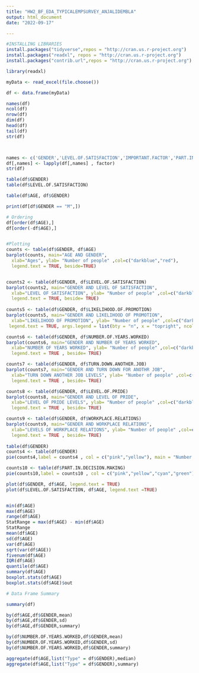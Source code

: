 ---
title: "HW2_BF_EDA_TYPICALEMPSURVEY_ANJALIDEMBLA"
output: html_document
date: "2022-09-17"

---


```{r}

#INSTALLING LIBRARIES
install.packages("tidyverse",repos = "http://cran.us.r-project.org")
install.packages("readxl", repos = "http://cran.us.r-project.org")
install.packages("contrib.url",repos = "http://cran.us.r-project.org")

library(readxl)

myData <- read_excel(file.choose())

df <- data.frame(myData)

names(df)
ncol(df)
nrow(df)
dim(df)
head(df)
tail(df)
str(df)



names <- c('GENDER','LEVEL.OF.SATISFACTION','IMPORTANT.FACTOR','PART.IN.DECISION.MAKING','LIKELIHOOD.OF.PROMOTION','BUDGETORY.DECISION.MAKING','LEVEL.OF.PRIDE', 'TURN.DOWN.ANOTHER.JOB','WORKPLACE.RELATIONS')
df[,names] <- lapply(df[,names] , factor)
str(df)

table(df$GENDER)
table(df$LEVEL.OF.SATISFACTION)

table(df$AGE, df$GENDER)

print(df[df$GENDER == "M",])

# Ordering
df[order(df$AGE),]
df[order(-df$AGE),]


#Plotting
counts <- table(df$GENDER, df$AGE)
barplot(counts, main="AGE AND GENDER",
  xlab="Ages", ylab= "Number of people" ,col=c("darkblue","red"),
  legend.text = TRUE, beside=TRUE)


counts2 <- table(df$GENDER, df$LEVEL.OF.SATISFACTION)
barplot(counts2, main="GENDER AND LEVEL OF SATISFACTION",
  xlab="LEVEL OF SATISFACTION", ylab= "Number of people" ,col=c("darkblue","red"),
  legend.text = TRUE, beside= TRUE)
  
counts5 <- table(df$GENDER, df$LIKELIHOOD.OF.PROMOTION)
barplot(counts5, main="GENDER AND LIKELIHOOD OF PROMOTION",
  xlab="LIKELIHOOD OF PROMOTION", ylab= "Number of people" ,col=c("darkblue","red"),
 legend.text = TRUE, args.legend = list(bty = "n", x = "topright", ncol = 1),beside= TRUE)

counts6 <- table(df$GENDER, df$NUMBER.OF.YEARS.WORKED)
barplot(counts6, main="GENDER AND NUMBER OF YEARS WORKED",
  xlab="NUMBER OF YEARS WORKED", ylab= "Number of people" ,col=c("darkblue","red"),
  legend.text = TRUE , beside= TRUE)

counts7 <- table(df$GENDER, df$TURN.DOWN.ANOTHER.JOB)
barplot(counts7, main="GENDER AND TURN DOWN FOR ANOTHR JOB",
  xlab="TURN DOWN ANOTHER JOB LEVELS", ylab= "Number of people" ,col=c("darkblue","red"),
  legend.text = TRUE , beside= TRUE)

counts8 <- table(df$GENDER, df$LEVEL.OF.PRIDE)
barplot(counts8, main="GENDER AND LEVEL OF PRIDE",
  xlab="LEVEL OF PRIDE LEVELS", ylab= "Number of people" ,col=c("darkblue","red"),
  legend.text = TRUE , beside= TRUE)

counts9 <- table(df$GENDER, df$WORKPLACE.RELATIONS)
barplot(counts9, main="GENDER AND WORKPLACE RELATIONS",
  xlab="LEVELS OF WORKPLACE RELATIONS", ylab= "Number of people" ,col=c("darkblue","red"),
  legend.text = TRUE , beside= TRUE)
  
table(df$GENDER)
counts4 <- table(df$GENDER)  
pie(counts4,label = counts4 , col = c("pink","yellow"), main = "Number of People Gender wise") 

counts10 <- table(df$PART.IN.DECISION.MAKING)
pie(counts10,label = counts10 , col = c("pink","yellow","cyan","green"), main = " Number of People in each level of decision making") 

plot(df$GENDER, df$AGE, legend.text = TRUE)
plot(df$LEVEL.OF.SATISFACTION, df$AGE, legend.text =TRUE)


min(df$AGE)
max(df$AGE)
range(df$AGE)
StatRange = max(df$AGE) - min(df$AGE)
StatRange
mean(df$AGE)
sd(df$AGE)
var(df$AGE)
sqrt(var(df$AGE))
fivenum(df$AGE)
IQR(df$AGE)
quantile(df$AGE)
summary(df$AGE)
boxplot.stats(df$AGE)
boxplot.stats(df$AGE)$out

# Data Frame Summary

summary(df)

by(df$AGE,df$GENDER,mean)
by(df$AGE,df$GENDER,sd)
by(df$AGE,df$GENDER,summary)

by(df$NUMBER.OF.YEARS.WORKED,df$GENDER,mean)
by(df$NUMBER.OF.YEARS.WORKED,df$GENDER,sd)
by(df$NUMBER.OF.YEARS.WORKED,df$GENDER,summary)

aggregate(df$AGE,list("Type" = df$GENDER),median)
aggregate(df$AGE,list("Type" = df$GENDER),summary)



```




